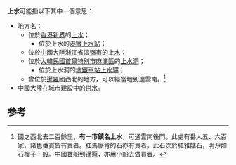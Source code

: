 '''上水'''可能指以下其中一個意思：
* 地方名：
** 位於[[香港|香港]][[新界|新界]]的[[上水|上水]]；
*** 位於上水的[[港鐵|港鐵]][[上水站_(香港)|上水站]]；
** 位於[[中國大陸|中國大陸]][[浙江省|浙江省]][[溫嶺市|溫嶺市]]的[[上水_(溫嶺市)|上水]]；
** 位於[[大韓民國|大韓民國]][[首爾特別市|首爾特別市]][[麻浦區|麻浦區]]的[[上水洞|上水洞]]；
*** 位於上水洞的[[首爾地鐵|地鐵車站]][[上水站_(首爾)|上水驛]]；
** 曾位於[[暹羅|暹羅]]國西北的地方，可以經當地到達雲南。<ref name=瀛涯勝覽>{{cite book zh |author= 馬歡 |title= 瀛涯勝覽 |edition= |location= |quote = [https://zh.wikisource.org/wiki/%E7%80%9B%E6%B6%AF%E5%8B%9D%E8%A6%BD 諸番國名：暹邏國]}} 國之西北去二百餘里，'''有一市鎮名上水'''，可通雲南後門。此處有番人五、六百家，諸色番貨皆有賣者。紅馬廝肯的石亦有賣者，此石次於紅雅姑石，明淨如石榴子一般。中國寶船到暹邏，亦用小船去做買賣。</ref>
* 中國大陸在城市建設中的[[供水|供水]]。

==参考==
<references />

{{disambig|S|cat=二字地名消歧義}}